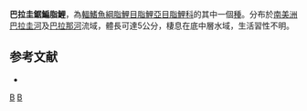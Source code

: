 {{Speciesbox 
| taxon = Prionobrama paraguayensis
| status = NE
| status_system = IUCN3.1
| authority =  [[Eigenmann|Eigenmann]], 1914
| synonyms = *''Bleptonema paraguayensis''<br /><small>Eigenmann, 1914</small>
}}
'''巴拉圭鋸鯿脂鯉'''，為[[輻鰭魚綱|輻鰭魚綱]][[脂鯉目|脂鯉目]][[脂鯉亞目|脂鯉亞目]][[脂鯉科|脂鯉科]]的其中一個[[種|種]]。分布於[[南美洲|南美洲]][[巴拉圭河|巴拉圭河]]及[[巴拉那河|巴拉那河]]流域，體長可達5公分，棲息在底中層水域，生活習性不明。

==参考文献==
{{refbegin}}
*{{FishBase_species|genus=Prionobrama|species=paraguayensis|year=2013|month=10}}
{{refend}}

{{Taxonbar|from=Q5922749}}

[[Category:鋸脂鯿屬|B]]
[[Category:1914年描述的鱼类|B]]


{{魚類小作品}}